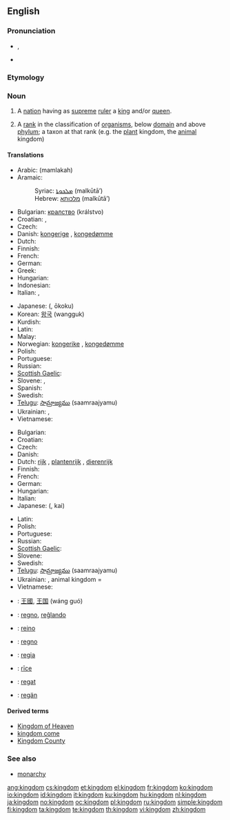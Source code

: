 {{wikipedia|mul=monarchy|kingdom (biology)}}
==English==

===Pronunciation===
* {{IPA|/ˈkɪŋdəm/}}, {{SAMPA|/"kINd@m/}}
* {{audio|en-us-kingdom.ogg|Audio (US)}}

===Etymology===
{{suffix|king|dom}}

===Noun===
{{en-noun}}

# A [[nation]] having as [[supreme]] [[ruler]] a [[king]] and/or [[queen]].
# {{context|biology|taxonomy}} A [[rank]] in the classification of [[organism]]s, below [[domain]] and above [[phylum]]; a taxon at that rank (e.g. the [[plant]] kingdom, the [[animal]] kingdom)

====Translations====
{{trans-top|nation having as supreme ruler a king and/or queen}}
* Arabic: {{Arab|[[مملكة]]}} (mamlakah)
* Aramaic:
*: Syriac: [[ܡܠܟܘܬܐ]] (malkūtā’) {{f}}
*: Hebrew: [[מלכותא]] (malkūtā’) {{f}}
* Bulgarian: [[кралство]] (králstvo) {{n}}
* Croatian: {{t-|hr|kraljevstvo|n|alt=králjevstvo}}, {{t-|hr|kraljevina|f|alt=králjevina}}
* Czech: {{t+|cs|království|n}}
* Danish: [[kongerige]] {{n}}, [[kongedømme]] {{n}}
* Dutch: {{t+|nl|koninkrijk|n}}
* Finnish: {{t+|fi|kuningaskunta}}
* French: {{t+|fr|royaume|m}}
* German: {{t+|de|Königreich|n}}
* Greek: {{t+|el|βασίλειο|n|tr=vasílio|sc=Grek}}
* Hungarian: {{t+|hu|királyság}}
* Indonesian: {{t+|id|kerajaan|xs=Indonesian}}
* Italian: {{t+|it|regno|m}}, {{t-|it|reame|m}}
{{trans-mid}}
* Japanese: {{Jpan|[[王国]]}} ({{Jpan|[[おうこく]]}}, ōkoku)
* Korean: [[왕국]] (wangguk)
* Kurdish: {{t+|ku|مه‌مله‌که‌ت|sc=KUchar}}
* Latin: {{t+|la|regnum|n|alt=rēgnum}}
* Malay: {{t-|ms|kerajaan|xs=Malay}}
* Norwegian: [[kongerike]] {{n}}, [[kongedømme]] {{n}}
* Polish: {{t+|pl|królestwo|n}}
* Portuguese: {{t+|pt|reino|m}}
* Russian: {{t+|ru|королевство|n|tr=korolévstvo|sc=Cyrl}}
* [[Scottish Gaelic]]: {{t-|gd|rìoghachd|f}}
* Slovene: {{t+|sl|kraljevina|f}}, {{t+|sl|kraljestvo|n}}
* Spanish: {{t-|es|reino|m}}
* Swedish: {{t+|sv|kungarike|n}}
* [[Telugu]]: [[సామ్రాజ్యము]] (saamraajyamu)
* Ukrainian: {{t|uk|королівство|n|tr=korolívstvo|sc=Cyrl|xs=Ukrainian}}, {{t-|uk|царство|n|tr=cárstvo|sc=Cyrl|xs=Ukrainian}}
* Vietnamese: {{t+|vi|vương quốc|xs=Vietnamese}}
{{trans-bottom}}

{{trans-top|taxonomic division, below Domain and above Phylum}}
* Bulgarian: {{t+|bg|царство|n|tr=tsárstvo|sc=Cyrl}}
* Croatian: {{t-|hr|carstvo|n|alt=cȃrstvo}}
* Czech: {{t-|cs|říše|f}}
* Danish: {{t-|da|rige|n}}
* Dutch: [[rijk]] {{n}}, [[plantenrijk]] {{n}}, [[dierenrijk]] {{n}}
* Finnish: {{t+|fi|kunta}}
* French: {{t+|fr|règne|m}}
* German: {{t+|de|Reich|n}}
* Hungarian: {{t|hu|-világ}}
* Italian: {{t+|it|regno|m}}
* Japanese: {{Jpan|[[界]]}} ({{Jpan|[[かい]]}}, kai)
{{trans-mid}}
* Latin: {{t+|la|regnum|n|alt=rēgnum}}
* Polish: {{t+|pl|królestwo|n}}
* Portuguese: {{t+|pt|reino|m}}
* Russian: {{t+|ru|царство|n|tr=tsárstvo|sc=Cyrl}}
* [[Scottish Gaelic]]: {{t-|gd|rìoghachd|f}}
* Slovene: {{t+|sl|kraljestvo|n}}
* Swedish: {{t+|sv|rike|n}}
* [[Telugu]]: [[సామ్రాజ్యము]] (saamraajyamu)
* Ukrainian: {{t-|uk|царство|n|tr=cárstvo|sc=Cyrl|xs=Ukrainian}}, animal kingdom = {{t|uk|тваринний світ|m|tr=tvarýnnyj svit|sc=Cyrl|xs=Ukrainian}}
* Vietnamese: {{t+|vi|giới|xs=Vietnamese}}
{{trans-bottom}}

{{checktrans-top}}
* {{ttbc|Chinese}}: [[王國]], [[王国]] (wáng guó)
* {{ttbc|Esperanto}}: [[regno]], [[reĝlando]]
* {{ttbc|Galician}}: [[reino]] {{m}}
* {{ttbc|Interlingua}}: [[regno]]
{{checktrans-mid}}
* {{ttbc|Novial}}: [[regia]]
* {{ttbc|Old English}}: [[rice|rīce]] {{n}}
* {{ttbc|Romanian}}: [[regat]] {{n}}
* {{ttbc|Volapük}}: [[regän]]
{{checktrans-bottom}}

====Derived terms====
* [[Kingdom of Heaven]]
* [[kingdom come]]
* [[Kingdom County]]

===See also===
* [[monarchy]]

[[ang:kingdom]]
[[cs:kingdom]]
[[et:kingdom]]
[[el:kingdom]]
[[fr:kingdom]]
[[ko:kingdom]]
[[io:kingdom]]
[[id:kingdom]]
[[it:kingdom]]
[[ku:kingdom]]
[[hu:kingdom]]
[[nl:kingdom]]
[[ja:kingdom]]
[[no:kingdom]]
[[oc:kingdom]]
[[pl:kingdom]]
[[ru:kingdom]]
[[simple:kingdom]]
[[fi:kingdom]]
[[ta:kingdom]]
[[te:kingdom]]
[[th:kingdom]]
[[vi:kingdom]]
[[zh:kingdom]]